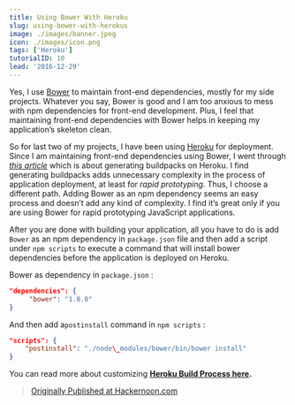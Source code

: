 ```yaml
---
title: Using Bower With Heroku
slug: using-bower-with-herokus
image: ./images/banner.jpeg
icon: ./images/icon.png
tags: ['Heroku']
tutorialID: 10
lead: '2016-12-29'
---
```


Yes, I use [Bower](http://bower.io) to maintain front-end dependencies, mostly for my side projects. Whatever you say, Bower is good and I am too anxious to mess with npm dependencies for front-end development. Plus, I feel that maintaining front-end dependencies with Bower helps in keeping my application’s skeleton clean.

So for last two of my projects, I have been using [Heroku](http://heroku.com) for deployment. Since I am maintaining front-end dependencies using Bower, I went through [_this article_](https://devcenter.heroku.com/articles/buildpacks) which is about generating buildpacks on Heroku. I find generating buildpacks adds unnecessary complexity in the process of application deployment, at least for _rapid prototyping_. Thus, I choose a different path. Adding Bower as an npm dependency seems an easy process and doesn’t add any kind of complexity. I find it’s great only if you are using Bower for rapid prototyping JavaScript applications.

After you are done with building your application, all you have to do is add `Bower` as an npm dependency in `package.json` file and then add a script under `npm scripts` to execute a command that will install bower dependencies before the application is deployed on Heroku.

Bower as dependency in `package.json` :

```json
"dependencies": {
     "bower": "1.8.0"
}
```

And then add a`postinstall` command in `npm scripts` :

```json
"scripts": {
    "postinstall": "./node\_modules/bower/bin/bower install"
}
```

You can read more about customizing [**Heroku Build Process here**](https://devcenter.heroku.com/articles/nodejs-support#customizing-the-build-process)**.**

> [Originally Published at Hackernoon.com](https://hackernoon.com/using-bower-with-heroku-cdc791320c88)
